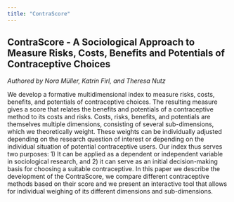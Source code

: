 ```yaml
---
title: "ContraScore"
---
```


## ContraScore - A Sociological Approach to Measure Risks, Costs, Benefits and Potentials of Contraceptive Choices

*Authored by Nora Müller, Katrin Firl, and Theresa Nutz*

We develop a formative multidimensional index to measure risks, costs, benefits, and potentials of contraceptive choices. 
The resulting measure gives a score that relates the benefits and potentials of a contraceptive method to its costs and risks. 
Costs, risks, benefits, and potentials are themselves multiple dimensions, consisting of several sub-dimensions, which we theoretically weight. 
These weights can be individually adjusted depending on the research question of interest or depending on the individual situation of potential contraceptive users.
Our index thus serves two purposes: 
1) It can be applied as a dependent or independent variable in sociological research, and
2) it can serve as an initial decision-making basis for choosing a suitable contraceptive.
In this paper we describe the development of the ContraScore, we compare different contraceptive methods based on their score and we present an interactive tool that allows for individual weighing of its different dimensions and sub-dimensions.

